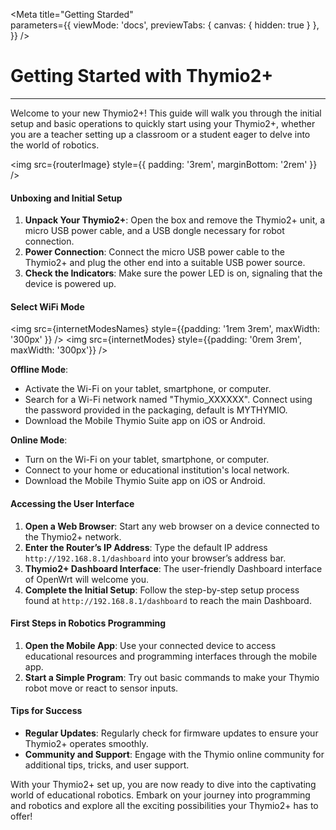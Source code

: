 

<Meta 
  title="Getting Starded"  
  parameters={{
    viewMode: 'docs',
    previewTabs: { 
      canvas: { hidden: true } 
     },
  }}
/>

# Getting Started with Thymio2+ 
---

Welcome to your new Thymio2+! This guide will walk you through the initial setup and basic operations to quickly start using your Thymio2+, whether you are a teacher setting up a classroom or a student eager to delve into the world of robotics.

<img src={routerImage} style={{
  padding: '3rem',
  marginBottom: '2rem'
}} />

#### Unboxing and Initial Setup
1. **Unpack Your Thymio2+**: Open the box and remove the Thymio2+ unit, a micro USB power cable, and a USB dongle necessary for robot connection.
2. **Power Connection**: Connect the micro USB power cable to the Thymio2+ and plug the other end into a suitable USB power source.
3. **Check the Indicators**: Make sure the power LED is on, signaling that the device is powered up.

#### Select WiFi Mode

<img src={internetModesNames} style={{padding: '1rem 3rem', maxWidth: '300px' }} />
<img src={internetModes} style={{padding: '0rem 3rem', maxWidth: '300px'}} />

**Offline Mode**:
- Activate the Wi-Fi on your tablet, smartphone, or computer.
- Search for a Wi-Fi network named "Thymio_XXXXXX". Connect using the password provided in the packaging, default is MYTHYMIO.
- Download the Mobile Thymio Suite app on iOS or Android.

**Online Mode**:
- Turn on the Wi-Fi on your tablet, smartphone, or computer.
- Connect to your home or educational institution's local network.
- Download the Mobile Thymio Suite app on iOS or Android.

#### Accessing the User Interface
1. **Open a Web Browser**: Start any web browser on a device connected to the Thymio2+ network.
2. **Enter the Router’s IP Address**: Type the default IP address `http://192.168.8.1/dashboard` into your browser’s address bar.
3. **Thymio2+ Dashboard Interface**: The user-friendly Dashboard interface of OpenWrt will welcome you.
4. **Complete the Initial Setup**: Follow the step-by-step setup process found at `http://192.168.8.1/dashboard` to reach the main Dashboard.

#### First Steps in Robotics Programming
1. **Open the Mobile App**: Use your connected device to access educational resources and programming interfaces through the mobile app.
2. **Start a Simple Program**: Try out basic commands to make your Thymio robot move or react to sensor inputs.

#### Tips for Success
- **Regular Updates**: Regularly check for firmware updates to ensure your Thymio2+ operates smoothly.
- **Community and Support**: Engage with the Thymio online community for additional tips, tricks, and user support.

With your Thymio2+ set up, you are now ready to dive into the captivating world of educational robotics. Embark on your journey into programming and robotics and explore all the exciting possibilities your Thymio2+ has to offer!